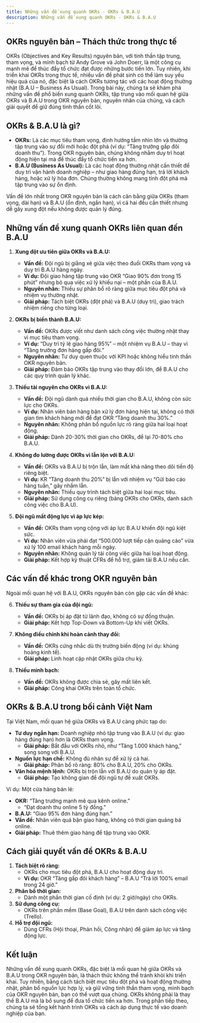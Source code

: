 ```yaml
---
title: Những vấn đề xung quanh OKRs - OKRs & B.A.U
description: Những vấn đề xung quanh OKRs - OKRs & B.A.U
---
```


## OKRs nguyên bản – Thách thức trong thực tế
OKRs (Objectives and Key Results) nguyên bản, với tinh thần tập trung, tham vọng, và minh bạch từ Andy Grove và John Doerr, là một công cụ mạnh mẽ để thúc đẩy tổ chức đạt được những bước tiến lớn. Tuy nhiên, khi triển khai OKRs trong thực tế, nhiều vấn đề phát sinh có thể làm suy yếu hiệu quả của nó, đặc biệt là cách OKRs tương tác với các hoạt động thường nhật (B.A.U – Business As Usual). Trong bài này, chúng ta sẽ khám phá những vấn đề phổ biến xung quanh OKRs, tập trung vào mối quan hệ giữa OKRs và B.A.U trong OKR nguyên bản, nguyên nhân của chúng, và cách giải quyết để giữ đúng tinh thần cốt lõi.

## OKRs & B.A.U là gì?
- **OKRs:** Là các mục tiêu tham vọng, định hướng tầm nhìn lớn và thường tập trung vào sự đổi mới hoặc đột phá (ví dụ: “Tăng trưởng gấp đôi doanh thu”). Trong OKR nguyên bản, chúng không nhằm duy trì hoạt động hiện tại mà để thúc đẩy tổ chức tiến xa hơn.  
- **B.A.U (Business As Usual):** Là các hoạt động thường nhật cần thiết để duy trì vận hành doanh nghiệp – như giao hàng đúng hạn, trả lời khách hàng, hoặc xử lý hóa đơn. Chúng thường không mang tính đột phá mà tập trung vào sự ổn định.  

Vấn đề lớn nhất trong OKR nguyên bản là cách cân bằng giữa OKRs (tham vọng, dài hạn) và B.A.U (ổn định, ngắn hạn), vì cả hai đều cần thiết nhưng dễ gây xung đột nếu không được quản lý đúng.

## Những vấn đề xung quanh OKRs liên quan đến B.A.U

1. **Xung đột ưu tiên giữa OKRs và B.A.U:**  
   - **Vấn đề:** Đội ngũ bị giằng xé giữa việc theo đuổi OKRs tham vọng và duy trì B.A.U hàng ngày.  
   - **Ví dụ:** Đội giao hàng tập trung vào OKR “Giao 90% đơn trong 15 phút” nhưng bỏ qua việc xử lý khiếu nại – một phần của B.A.U.  
   - **Nguyên nhân:** Thiếu sự phân bổ rõ ràng giữa mục tiêu đột phá và nhiệm vụ thường nhật.  
   - **Giải pháp:** Tách biệt OKRs (đột phá) và B.A.U (duy trì), giao trách nhiệm riêng cho từng loại.

2. **OKRs bị biến thành B.A.U:**  
   - **Vấn đề:** OKRs được viết như danh sách công việc thường nhật thay vì mục tiêu tham vọng.  
   - **Ví dụ:** “Duy trì tỷ lệ giao hàng 95%” – một nhiệm vụ B.A.U – thay vì “Tăng trưởng đơn hàng gấp đôi.”  
   - **Nguyên nhân:** Tư duy quen thuộc với KPI hoặc không hiểu tinh thần OKR nguyên bản.  
   - **Giải pháp:** Đảm bảo OKRs tập trung vào thay đổi lớn, để B.A.U cho các quy trình quản lý khác.

3. **Thiếu tài nguyên cho OKRs vì B.A.U:**  
   - **Vấn đề:** Đội ngũ dành quá nhiều thời gian cho B.A.U, không còn sức lực cho OKRs.  
   - **Ví dụ:** Nhân viên bán hàng bận xử lý đơn hàng hiện tại, không có thời gian tìm khách hàng mới để đạt OKR “Tăng doanh thu 30%.”  
   - **Nguyên nhân:** Không phân bổ nguồn lực rõ ràng giữa hai loại hoạt động.  
   - **Giải pháp:** Dành 20-30% thời gian cho OKRs, để lại 70-80% cho B.A.U.

4. **Không đo lường được OKRs vì lẫn lộn với B.A.U:**  
   - **Vấn đề:** OKRs và B.A.U bị trộn lẫn, làm mất khả năng theo dõi tiến độ riêng biệt.  
   - **Ví dụ:** KR “Tăng doanh thu 20%” bị lẫn với nhiệm vụ “Gửi báo cáo hàng tuần,” gây nhầm lẫn.  
   - **Nguyên nhân:** Thiếu quy trình tách biệt giữa hai loại mục tiêu.  
   - **Giải pháp:** Sử dụng công cụ riêng (bảng OKRs cho OKRs, danh sách công việc cho B.A.U).

5. **Đội ngũ mất động lực vì áp lực kép:**  
   - **Vấn đề:** OKRs tham vọng cộng với áp lực B.A.U khiến đội ngũ kiệt sức.  
   - **Ví dụ:** Nhân viên vừa phải đạt “500.000 lượt tiếp cận quảng cáo” vừa xử lý 100 email khách hàng mỗi ngày.  
   - **Nguyên nhân:** Không quản lý tải công việc giữa hai loại hoạt động.  
   - **Giải pháp:** Kết hợp kỹ thuật CFRs để hỗ trợ, giảm tải B.A.U nếu cần.

## Các vấn đề khác trong OKR nguyên bản
Ngoài mối quan hệ với B.A.U, OKRs nguyên bản còn gặp các vấn đề khác:  

6. **Thiếu sự tham gia của đội ngũ:**  
   - **Vấn đề:** OKRs bị áp đặt từ lãnh đạo, không có sự đồng thuận.  
   - **Giải pháp:** Kết hợp Top-Down và Bottom-Up khi viết OKRs.

7. **Không điều chỉnh khi hoàn cảnh thay đổi:**  
   - **Vấn đề:** OKRs cứng nhắc dù thị trường biến động (ví dụ: khủng hoảng kinh tế).  
   - **Giải pháp:** Linh hoạt cập nhật OKRs giữa chu kỳ.

8. **Thiếu minh bạch:**  
   - **Vấn đề:** OKRs không được chia sẻ, gây mất liên kết.  
   - **Giải pháp:** Công khai OKRs trên toàn tổ chức.

## OKRs & B.A.U trong bối cảnh Việt Nam
Tại Việt Nam, mối quan hệ giữa OKRs và B.A.U càng phức tạp do:  
- **Tư duy ngắn hạn:** Doanh nghiệp nhỏ tập trung vào B.A.U (ví dụ: giao hàng đúng hạn) hơn là OKRs tham vọng.  
  - **Giải pháp:** Bắt đầu với OKRs nhỏ, như “Tăng 1.000 khách hàng,” song song với B.A.U.  
- **Nguồn lực hạn chế:** Không đủ nhân sự để xử lý cả hai.  
  - **Giải pháp:** Phân bổ rõ ràng: 80% cho B.A.U, 20% cho OKRs.  
- **Văn hóa mệnh lệnh:** OKRs bị trộn lẫn với B.A.U do quản lý áp đặt.  
  - **Giải pháp:** Tạo không gian để đội ngũ tự đề xuất OKRs.

Ví dụ: Một cửa hàng bán lẻ:  
- **OKR:** “Tăng trưởng mạnh mẽ qua kênh online.”  
  - “Đạt doanh thu online 5 tỷ đồng.”  
- **B.A.U:** “Giao 95% đơn hàng đúng hạn.”  
- **Vấn đề:** Nhân viên quá bận giao hàng, không có thời gian quảng bá online.  
- **Giải pháp:** Thuê thêm giao hàng để tập trung vào OKR.

## Cách giải quyết vấn đề OKRs & B.A.U
1. **Tách biệt rõ ràng:**  
   - OKRs cho mục tiêu đột phá, B.A.U cho hoạt động duy trì.  
   - **Ví dụ:** OKR “Tăng gấp đôi khách hàng” – B.A.U “Trả lời 100% email trong 24 giờ.”  
2. **Phân bổ thời gian:**  
   - Dành một phần thời gian cố định (ví dụ: 2 giờ/ngày) cho OKRs.  
3. **Sử dụng công cụ:**  
   - OKRs trên phần mềm (Base Goal), B.A.U trên danh sách công việc (Trello).  
4. **Hỗ trợ đội ngũ:**  
   - Dùng CFRs (Hội thoại, Phản hồi, Công nhận) để giảm áp lực và tăng động lực.

## Kết luận
Những vấn đề xung quanh OKRs, đặc biệt là mối quan hệ giữa OKRs và B.A.U trong OKR nguyên bản, là thách thức không thể tránh khỏi khi triển khai. Tuy nhiên, bằng cách tách biệt mục tiêu đột phá và hoạt động thường nhật, phân bổ nguồn lực hợp lý, và giữ vững tinh thần tham vọng, minh bạch của OKR nguyên bản, bạn có thể vượt qua chúng. OKRs không phải là thay thế B.A.U mà là bổ sung để đưa tổ chức tiến xa hơn. Trong phần tiếp theo, chúng ta sẽ tổng kết hành trình OKRs và cách áp dụng thực tế vào doanh nghiệp của bạn.
